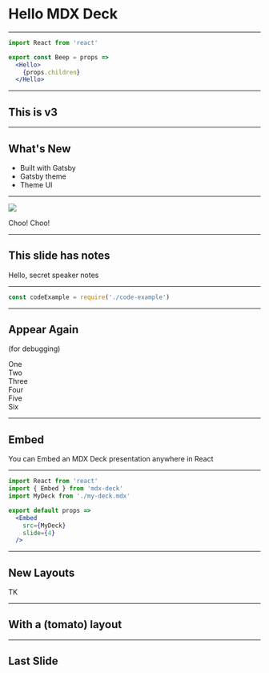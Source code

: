 
<Head>
  <title>MDX Deck Demo</title>
</Head>

# Hello MDX Deck

---

```jsx
import React from 'react'

export const Beep = props =>
  <Hello>
    {props.children}
  </Hello>
```

---

## This is v3

---

## What's New

<ul>
  <Appear>
    <li>Built with Gatsby</li>
    <li>Gatsby theme</li>
    <li>Theme UI</li>
  </Appear>
</ul>

---

<img
  src='https://source.unsplash.com/random/1024x768/?train'
  size='contain'
/>

<Notes>
  Choo! Choo!
</Notes>

---

## This slide has notes

<Notes>
  Hello, secret speaker notes
</Notes>

---

```js
const codeExample = require('./code-example')
```

---

## Appear Again

(for debugging)

<Appear>
  <div>One</div>
  <div>Two</div>
  <div>Three</div>
  <div>Four</div>
  <div>Five</div>
  <div>Six</div>
</Appear>

---

## Embed

You can Embed an MDX Deck presentation anywhere in React

---

```jsx
import React from 'react'
import { Embed } from 'mdx-deck'
import MyDeck from './my-deck.mdx'

export default props =>
  <Embed
    src={MyDeck}
    slide={4}
  />
```

---

## New Layouts

TK

---

<div
  style={{
    width: '100vw',
    height: '100vh',
    display: 'flex',
    flexDirection: 'column',
    alignItems: 'center',
    justifyContent: 'center',
    backgroundColor: 'tomato'
  }}>

## With a (tomato) layout

</div>

---

## Last Slide


